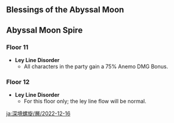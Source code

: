 {{Abyssal Moon Spire
| startVersion = 3.3
| start = 2022-12-16
| end = 2023-02-01
| prev = 2022-11-16
| next = 2023-02-01
| floor11Changed = 1
| floor12Changed = 1
}}

==Blessings of the Abyssal Moon==
{{Blessing of the Abyssal Moon Schedule}}

==Abyssal Moon Spire==
===Floor 11===
* '''Ley Line Disorder'''
** All characters in the party gain a 75% Anemo DMG Bonus.
{{Domain Enemies
|level1      = 88
|target1     = Target defense progress greater than 20/40/60%
|enemies1_1  = Cryo Slime*2; Hydro Slime*3; Pyro Slime*3//Hydro Specter*2; Cryo Specter*2; Pyro Specter*2//Large Cryo Slime*2; Large Hydro Slime*2; Large Pyro Slime*2;
|enemies1_2  = Primal Construct: Repulsor; Primal Construct: Reshaper; Primal Construct: Prospector*2
|level2      = 90
|target2     = Remaining challenge time longer than 60/180/300 sec.
|enemies2_1  = Pyro Abyss Mage*1; Cryo Abyss Mage*1//Abyss Lector: Fathomless Flames*1; Hydro Abyss Mage*2
|enemies2_2  = Ruin Drake: Earthguard*2; Ruin Destroyer*2
|level3      = 92
|target3     = Remaining challenge time longer than 180/300/420 sec.
|enemies3_1  = Mirror Maiden;
  Fatui Skirmisher - Pyroslinger Bracer*2;
  Fatui Skirmisher - Cryogunner Legionnaire / {{Aura|Ice Cage}}//
  Winged Dendroshroom;
  Winged Cryoshroom;
  Grounded Hydroshroom;
  Grounded Geoshroom / {{Aura|Rumbling Stone}}
|enemies3_2  = Ruin Drake: Skywatch*4
}}

===Floor 12=== 
*'''Ley Line Disorder'''
**For this floor only; the ley line flow will be normal.
{{Domain Enemies
|level1      = 95
|target1     = Remaining challenge time longer than 180/300/420 sec.
|enemies1_1  = Perpetual Mechanical Array
|enemies1_2  = Fatui Skirmisher - Geochanter Bracer;
  Eremite Desert Clearwater;
  Eremite Sunfrost
//
  Eremite Stone Enchanter / {{Aura|Rumbling Stone}}
|level2      = 98
|target2     = Remaining challenge time longer than 180/300/420 sec.
|enemies2_1  = Primal Construct: Repulsor;
  Primal Construct: Reshaper;
  Primal Construct: Prospector
//
  Eremite Galehunter
|enemies2_2  = Golden Wolflord
|note2       = <br>
*The HP% Bonus of the Golden Wolflord in this challenge is reduced from 150% to 100%.
|level3      = 100
|target3     = Remaining challenge time longer than 180/300/420 sec.
|enemies3_1  = Jadeplume Terrorshroom
|enemies3_2  = Rockfond Rifthound / {{Aura|Rumbling Stone}};
  Rockfond Rifthound*2;
  Rockfond Rifthound Whelp*12
}}

[[ja:深境螺旋/層/2022-12-16]]